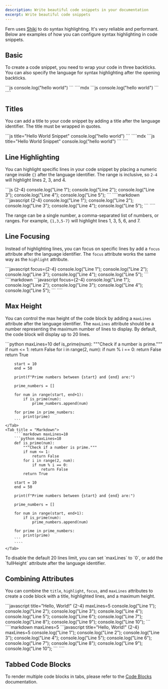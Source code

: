 ```yaml
---
description: Write beautiful code snippets in your documentation
excerpt: Write beautiful code snippets
---
```


Fern uses [Shiki](https://shiki.matsu.io/) to do syntax highlighting. 
It's very reliable and performant. Below are examples of how you can configure syntax
highlighting in code snippets.

## Basic

To create a code snippet, you need to wrap your code in three backticks. 
You can also specify the language for syntax highlighting after the opening backticks.

<Tabs>
    <Tab title="Example">
        ```js
        console.log("hello world")
        ```
    </Tab>
    <Tab title = "Markdown">
        ````mdx
        ```js
        console.log("hello world")
        ```
        ````
    </Tab>
</Tabs>

## Titles

You can add a title to your code snippet by adding a title after the language identifier. 
The title must be wrapped in quotes.

<Tabs>
    <Tab title="Example">
        ```js title="Hello World Snippet"
        console.log("hello world")
        ```
    </Tab>
    <Tab title = "Markdown">
        ````mdx
        ```js title="Hello World Snippet"
        console.log("hello world")
        ```
        ````
    </Tab>
</Tabs>

## Line Highlighting

You can highlight specific lines in your code snippet by 
placing a numeric range inside `{}` after the language identifier. 
The range is inclusive, so `2-4` will highlight lines 2, 3, and 4.

<Tabs>
    <Tab title="Example">
        ```js {2-4}
        console.log("Line 1");
        console.log("Line 2");
        console.log("Line 3");
        console.log("Line 4");
        console.log("Line 5");
        ```
    </Tab>
    <Tab title = "Markdown">
        ````markdown
        ```javascript {2-4}
        console.log("Line 1");
        console.log("Line 2");
        console.log("Line 3");
        console.log("Line 4");
        console.log("Line 5");
        ```
        ````
    </Tab>
</Tabs>

The range can be a single number, a comma-separated list of numbers, or ranges.
For example, `{1,3,5-7}` will highlight lines 1, 3, 5, 6, and 7.

## Line Focusing

Instead of highlighting lines, you can focus on specific lines by add a 
`focus` attribute after the language identifier. The `focus` attribute works 
the same way as the `highlight` attribute.

<Tabs>
    <Tab title="Example">
        ```javascript focus={2-4}
        console.log("Line 1");
        console.log("Line 2");
        console.log("Line 3");
        console.log("Line 4");
        console.log("Line 5");
        ```
    </Tab>
    <Tab title = "Markdown">
        ````markdown
        ```javascript focus={2-4}
        console.log("Line 1");
        console.log("Line 2");
        console.log("Line 3");
        console.log("Line 4");
        console.log("Line 5");
        ```
        ````
    </Tab>
</Tabs>

## Max Height

You can control the max height of the code block by adding 
a `maxLines` attribute after the language identifier. The 
`maxLines` attribute should be a number representing the maximum 
number of lines to display. By default, the code block will display up to 20 lines.

<Tabs>
    <Tab title="Example">
        ```python maxLines=10
        def is_prime(num):
            """Check if a number is prime."""
            if num <= 1:
                return False
            for i in range(2, num):
                if num % i == 0:
                    return False
            return True

        start = 10
        end = 50

        print(f"Prime numbers between {start} and {end} are:")

        prime_numbers = []

        for num in range(start, end+1):
            if is_prime(num):
                prime_numbers.append(num)

        for prime in prime_numbers:
            print(prime)
        ```
    </Tab>
    <Tab title = "Markdown">
        ````markdown maxLines=10
        ```python maxLines=10
        def is_prime(num):
            """Check if a number is prime."""
            if num <= 1:
                return False
            for i in range(2, num):
                if num % i == 0:
                    return False
            return True

        start = 10
        end = 50

        print(f"Prime numbers between {start} and {end} are:")

        prime_numbers = []

        for num in range(start, end+1):
            if is_prime(num):
                prime_numbers.append(num)

        for prime in prime_numbers:
            print(prime)
        ```
        ````
    </Tab>
</Tabs>

<Note>
  To disable the default 20 lines limit, you can set `maxLines` to `0`, or add the `fullHeight` attribute after the
  language identifier.
</Note>

## Combining Attributes

You can combine the `title`, `highlight`, `focus`, and `maxLines` 
attributes to create a code block with a title, highlighted lines, 
and a maximum height.

<Tabs>
    <Tab title="Example">
        ```javascript title="Hello, World!" {2-4} maxLines=5
        console.log("Line 1");
        console.log("Line 2");
        console.log("Line 3");
        console.log("Line 4");
        console.log("Line 5");
        console.log("Line 6");
        console.log("Line 7");
        console.log("Line 8");
        console.log("Line 9");
        console.log("Line 10");
        ```
    </Tab>
    <Tab title = "Markdown">
        ````markdown maxLines=5
        ```javascript title="Hello, World!" {2-4} maxLines=5
        console.log("Line 1");
        console.log("Line 2");
        console.log("Line 3");
        console.log("Line 4");
        console.log("Line 5");
        console.log("Line 6");
        console.log("Line 7");
        console.log("Line 8");
        console.log("Line 9");
        console.log("Line 10");
        ```
        ````
    </Tab>
</Tabs>

## Tabbed Code Blocks

To render multiple code blocks in tabs, 
please refer to the [Code Blocks](/learn/fern-docs/components/code-blocks) 
documentation.
